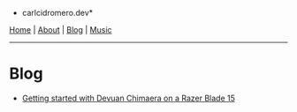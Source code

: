 *carlcidromero.dev*

[[/index|Home]] | [[About]] | [[Blog]] | [[Music]]
----

=Blog=

* [[Getting started with Devuan Chimaera on a Razer Blade 15]]
